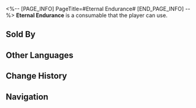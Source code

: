 <%-- [PAGE_INFO]
PageTitle=#Eternal Endurance#
[END_PAGE_INFO] --%>
{{Consumable Infobox
|id          = 408616
|image       = Item Eternal Endurance.png
|type        = Defense Consumables
|rarity      = 3
|effect      = Upon use, all allies gain 27% increased Shield effect for the next battle.
|description = ''"Insufficient active ingredient. Experiment failed."''<br />The scholar, frustrated by his 106,001st failure, randomly poked at the terminal. Developing a new poison formula proved to be much more challenging than anticipated. If he couldn't produce results by tomorrow...<br />His mind was overwhelmed with worry, leading him to knock over the test tube rack on the table. The liquids from two unidentified containers mixed, releasing a pungent odor...
|effectType  = 
|effectType2 = 
|effectType3 = 
|recipe      = 
|source1     = [[Dreamscape Sales Store]]
|source2     = 
|source3     = 
}}
{{Description|''"The 106,002nd attempt. Result: Successful."''}}
'''Eternal Endurance''' is a consumable that the player can use.

==Sold By==
{{Shop Availability}}

==Other Languages==
{{Other Languages
|en   = Eternal Endurance
|zhs  = 恒久忍耐
|zht  = 恆久忍耐
|ja   = 永久の忍耐
|ko   = 영원한 인내
|es   = Tenacidad perpetua
|fr   = Endurance inébranlable
|ru   = Вечная стойкость
|th   = Eternal Endurance
|vi   = Kiên Nhẫn Vĩnh Cửu
|de   = Unaufhörliche Ausdauer
|id   = Eternal Endurance
|pt   = Resistência Eterna
}}

==Change History==
{{Change History|2.0}}

==Navigation==
{{Consumable Navbox}}